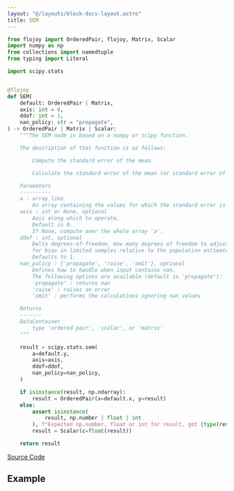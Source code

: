 ```yaml
---
layout: "@/layouts/block-docs-layout.astro"
title: SEM
---
```



<PythonDocsDisplay docstring={docstring} />

```python
from flojoy import OrderedPair, flojoy, Matrix, Scalar
import numpy as np
from collections import namedtuple
from typing import Literal

import scipy.stats


@flojoy
def SEM(
    default: OrderedPair | Matrix,
    axis: int = 0,
    ddof: int = 1,
    nan_policy: str = "propagate",
) -> OrderedPair | Matrix | Scalar:
    """The SEM node is based on a numpy or scipy function.

    The description of that function is as follows:

        Compute the standard error of the mean.

        Calculate the standard error of the mean (or standard error of measurement) of the values in the input array.

    Parameters
    ----------
    a : array_like
        An array containing the values for which the standard error is returned.
    axis : int or None, optional
        Axis along which to operate.
        Default is 0.
        If None, compute over the whole array 'a'.
    ddof : int, optional
        Delta degrees-of-freedom. How many degrees of freedom to adjust
        for bias in limited samples relative to the population estimate of variance.
        Defaults to 1.
    nan_policy : {'propagate', 'raise', 'omit'}, optional
        Defines how to handle when input contains nan.
        The following options are available (default is 'propagate'):
        'propagate' : returns nan
        'raise' : raises an error
        'omit' : performs the calculations ignoring nan values

    Returns
    -------
    DataContainer
        type 'ordered pair', 'scalar', or 'matrix'
    """

    result = scipy.stats.sem(
        a=default.y,
        axis=axis,
        ddof=ddof,
        nan_policy=nan_policy,
    )

    if isinstance(result, np.ndarray):
        result = OrderedPair(x=default.x, y=result)
    else:
        assert isinstance(
            result, np.number | float | int
        ), f"Expected np.number, float or int for result, got {type(result)}"
        result = Scalar(c=float(result))

    return result

```

[Source Code](https://github.com/flojoy-ai/blocks/blob/main/blocks/SCIPY/STATS/SEM/SEM.py)

## Example
